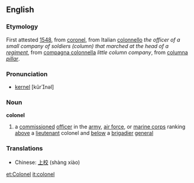==English==
===Etymology===
First attested [[w:1548|1548]], from {{MF.}} [[coronel]], from Italian [[colonnello]] ''the officer of a small company of soldiers (column) that marched at the head of a [[regiment]]'', from [[compagna colonnella]] ''little column company'', from {{L.}} [[columna]] ''[[pillar]]''. 

===Pronunciation===
* [[kernel]] [kûrnəl]

===Noun===
'''colonel''' {{wikipedia}}

#a [[commissioned]] [[officer]] in the [[army]], [[air force]], or [[marine corps]] ranking [[above]] a [[lieutenant]] colonel and [[below]] a [[brigadier]] [[general]]

===Translations===
*Chinese: [[上校]] (shàng xiào)


[[et:Colonel]]
[[it:colonel]]